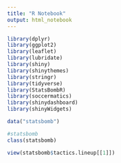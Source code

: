 ```yaml
---
title: "R Notebook"
output: html_notebook
---
```

```r
library(dplyr)
library(ggplot2)
library(leaflet)
library(lubridate)
library(shiny)
library(shinythemes)
library(stringr)
library(tidyverse)
library(StatsBombR)
library(soccermatics)
library(shinydashboard)
library(shinyWidgets)
```

```r
data("statsbomb")

#statsbomb
class(statsbomb)


```

```r
view(statsbomb$tactics.lineup[[1]])
```

